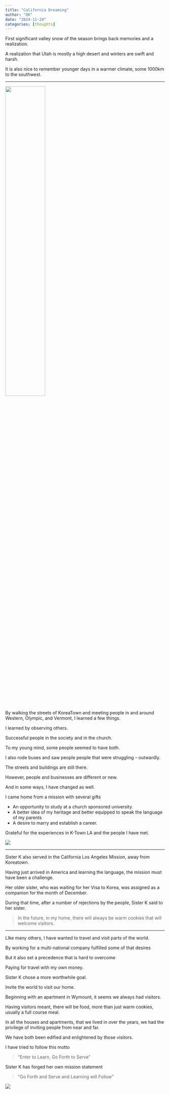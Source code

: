 ```yaml
---
title: "California Dreaming"
author: "DK"
date: "2024-11-24"
categories: [thoughts]
---
```


First significant valley snow of the season brings back memories and a realization.

A realization that Utah is mostly a high desert and winters are swift and harsh.

It is also nice to remember younger days in a warmer climate, some 1000km to the southwest.

------------------------------------------------------------------------

![](images/DSC_7918%20(1).JPG){width="50%"}

By walking the streets of KoreaTown and meeting people in and around Western, Olympic, and Vermont, I learned a few things.

I learned by observing others.

Successful people in the society and in the church.

To my young mind, some people seemed to have both.

I also rode buses and saw people people that were struggling -- outwardly.

The streets and buildings are still there.

However, people and businesses are different or new.

And in some ways, I have changed as well.

I came home from a mission with several gifts

-   An opportunity to study at a church sponsored university.
-   A better idea of my heritage and better equipped to speak the language of my parents
-   A desire to marry and establish a career.

Grateful for the experiences in K-Town LA and the people I have met.

![](images/20241123_122515~2.jpg)

------------------------------------------------------------------------

Sister K also served in the California Los Angeles Mission, away from Koreatown.

Having just arrived in America and learning the language, the mission must have been a challenge.

Her older sister, who was waiting for her Visa to Korea, was assigned as a companion for the month of December.

During that time, after a number of rejections by the people, Sister K said to her sister.

> In the future, in my home, there will always be warm cookies that will welcome visitors.

------------------------------------------------------------------------

LIke many others, I have wanted to travel and visit parts of the world.

By working for a multi-national company fulfilled some of that desires

But it also set a precedence that is hard to overcome

Paying for travel with my own money.

Sister K chose a more worthwhile goal.

Invite the world to visit our home.

Beginning with an apartment in Wymount, it seems we always had visitors.

Having visitors meant, there will be food, more than just warm cookies, usually a full course meal.

In all the houses and apartments, that we lived in over the years, we had the privilege of inviting people from near and far.

We have both been edified and enlightened by those visitors.

I have tried to follow this motto

> "Enter to Learn, Go Forth to Serve”

Sister K has forged her own mission statement

> "Go Forth and Serve and Learning will Follow”

![](images/20241123_123209~2.jpg)
